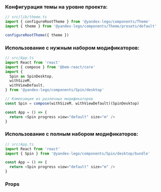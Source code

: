 
### Конфигурация темы на уровне проекта:

```ts
// src/lib/theme.ts
import { configureRootTheme } from '@yandex-lego/components/Theme'
import { theme } from '@yandex-lego/components/Theme/presets/default'

configureRootTheme({ theme })
```

### Использование с нужным набором модификаторов:

```ts
// src/App.ts
import React from 'react'
import { compose } from '@bem-react/core'
import {
  Spin as SpinDesktop,
  withSizeM,
  withViewDefault,
} from '@yandex-lego/components/Spin/desktop'

// Композиция из различных модификаторов
const Spin = compose(withSizeM, withViewDefault)(SpinDesktop)

const App = () => {
  return <Spin progress view="default" size="m" />
}
```

### Использование с полным набором модификаторов:

```ts
// src/App.ts
import React from 'react'
import { Spin } from '@yandex-lego/components/Spin/desktop/bundle'

const App = () => {
  return <Spin progress view="default" size="m" />
}
```

### Props

<PropsTable props={spinProps} />
